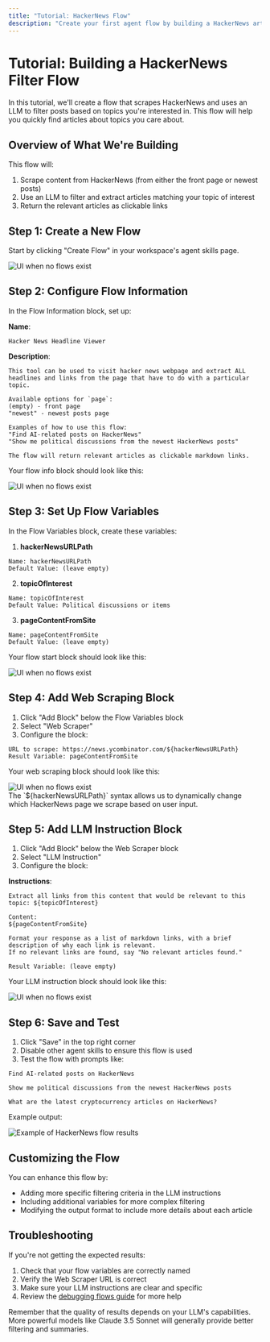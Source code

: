 ```yaml
---
title: "Tutorial: HackerNews Flow"
description: "Create your first agent flow by building a HackerNews article filter"
---
```



# Tutorial: Building a HackerNews Filter Flow

In this tutorial, we'll create a flow that scrapes HackerNews and uses an LLM to filter posts based on topics you're interested in. This flow will help you quickly find articles about topics you care about.

## Overview of What We're Building

This flow will:

1. Scrape content from HackerNews (from either the front page or newest posts)
2. Use an LLM to filter and extract articles matching your topic of interest
3. Return the relevant articles as clickable links

## Step 1: Create a New Flow

Start by clicking "Create Flow" in your workspace's agent skills page.

<Image
  src="/images/agent-flows/no-flows.png"
  height={1080}
  width={1920}
  quality={100}
  alt="UI when no flows exist"
/>

## Step 2: Configure Flow Information

In the Flow Information block, set up:

**Name**:

```
Hacker News Headline Viewer
```

**Description**:

```
This tool can be used to visit hacker news webpage and extract ALL headlines and links from the page that have to do with a particular topic.

Available options for `page`:
(empty) - front page
"newest" - newest posts page

Examples of how to use this flow:
"Find AI-related posts on HackerNews"
"Show me political discussions from the newest HackerNews posts"

The flow will return relevant articles as clickable markdown links.
```

Your flow info block should look like this:

<div style={{ display: "flex", justifyContent: "center" }}>
  <Image
    src="/images/agent-flows/hn-flow-info.png"
    height={200}
    width={500}
    quality={100}
    alt="UI when no flows exist"
  />
</div>

## Step 3: Set Up Flow Variables

In the Flow Variables block, create these variables:

1. **hackerNewsURLPath**

```
Name: hackerNewsURLPath
Default Value: (leave empty)
```

2. **topicOfInterest**

```
Name: topicOfInterest
Default Value: Political discussions or items
```

3. **pageContentFromSite**

```
Name: pageContentFromSite
Default Value: (leave empty)
```

Your flow start block should look like this:

<div style={{ display: "flex", justifyContent: "center" }}>
  <Image
    src="/images/agent-flows/hn-flow-start.png"
    height={200}
    width={500}
    quality={100}
    alt="UI when no flows exist"
  />
</div>

## Step 4: Add Web Scraping Block

1. Click "Add Block" below the Flow Variables block
2. Select "Web Scraper"
3. Configure the block:

```
URL to scrape: https://news.ycombinator.com/${hackerNewsURLPath}
Result Variable: pageContentFromSite
```

Your web scraping block should look like this:

<div style={{ display: "flex", justifyContent: "center" }}>
  <Image
    src="/images/agent-flows/hn-web-scraping.png"
    height={200}
    width={500}
    quality={100}
    alt="UI when no flows exist"
  />
</div>

<Callout type="info" emoji="💡">
  The `${hackerNewsURLPath}` syntax allows us to dynamically change which
  HackerNews page we scrape based on user input.
</Callout>

## Step 5: Add LLM Instruction Block

1. Click "Add Block" below the Web Scraper block
2. Select "LLM Instruction"
3. Configure the block:


**Instructions**:

```
Extract all links from this content that would be relevant to this topic: ${topicOfInterest}

Content:
${pageContentFromSite}

Format your response as a list of markdown links, with a brief description of why each link is relevant.
If no relevant links are found, say "No relevant articles found."
```

```
Result Variable: (leave empty)
```

Your LLM instruction block should look like this:

<div style={{ display: "flex", justifyContent: "center" }}>
  <Image
    src="/images/agent-flows/hn-llm-instruction.png"
    height={200}
    width={500}
    quality={100}
    alt="UI when no flows exist"
  />
</div>

## Step 6: Save and Test

1. Click "Save" in the top right corner
2. Disable other agent skills to ensure this flow is used
3. Test the flow with prompts like:

```
Find AI-related posts on HackerNews

Show me political discussions from the newest HackerNews posts

What are the latest cryptocurrency articles on HackerNews?
```

Example output:

<Image
  src="/images/agent-flows/example-run.png"
  height={1080}
  width={1920}
  quality={100}
  alt="Example of HackerNews flow results"
/>

## Customizing the Flow

You can enhance this flow by:

- Adding more specific filtering criteria in the LLM instructions
- Including additional variables for more complex filtering
- Modifying the output format to include more details about each article

## Troubleshooting

If you're not getting the expected results:

1. Check that your flow variables are correctly named
2. Verify the Web Scraper URL is correct
3. Make sure your LLM instructions are clear and specific
4. Review the [debugging flows guide](/agent-flows/debugging-flows) for more help

<Callout type="info" emoji="💡">
  Remember that the quality of results depends on your LLM's capabilities. More
  powerful models like Claude 3.5 Sonnet will generally provide better filtering
  and summaries.
</Callout>
